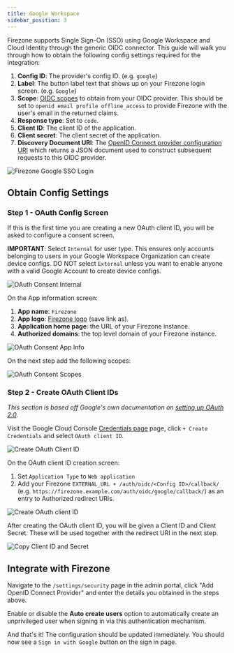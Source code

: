```yaml
---
title: Google Workspace
sidebar_position: 3
---
```


Firezone supports Single Sign-On (SSO) using Google Workspace and Cloud Identity
through the generic OIDC connector. This guide will walk you through how to
obtain the following config settings required for the integration:

1. **Config ID**: The provider's config ID. (e.g. `google`)
1. **Label**: The button label text that shows up on your Firezone login screen. (e.g. `Google`)
1. **Scope**: [OIDC scopes](https://openid.net/specs/openid-connect-basic-1_0.html#Scopes)
to obtain from your OIDC provider. This should be set to `openid email profile offline_access`
to provide Firezone with the user's email in the returned claims.
1. **Response type**: Set to `code`.
1. **Client ID**: The client ID of the application.
1. **Client secret**: The client secret of the application.
1. **Discovery Document URI**: The
[OpenID Connect provider configuration URI](https://openid.net/specs/openid-connect-discovery-1_0.html#ProviderConfig)
which returns a JSON document used to construct subsequent requests to this
OIDC provider.

![Firezone Google SSO Login](https://user-images.githubusercontent.com/52545545/156853456-1ab3f041-1002-4c79-a266-82acb5802890.gif)

## Obtain Config Settings

### Step 1 - OAuth Config Screen

If this is the first time you are creating a new OAuth client ID, you will
be asked to configure a consent screen.

**IMPORTANT**: Select `Internal` for user type. This ensures only accounts
belonging to users in your Google Workspace Organization can create device configs.
DO NOT select `External` unless you want to enable anyone with a valid Google Account
to create device configs.

![OAuth Consent Internal](https://user-images.githubusercontent.com/52545545/156853731-1e4ad1d4-c761-4a28-84db-cd880e3c46a3.png)

On the App information screen:

1. **App name**: `Firezone`
1. **App logo**: [Firezone logo](https://user-images.githubusercontent.com/52545545/156854754-da66a9e1-33d5-47f5-877f-eff8b330ab2b.png)
(save link as).
1. **Application home page**: the URL of your Firezone instance.
1. **Authorized domains**: the top level domain of your Firezone instance.

![OAuth Consent App Info](https://user-images.githubusercontent.com/52545545/156853737-211ab7de-4c8f-4104-b3e8-5586c7a2ce6e.png)

On the next step add the following scopes:

![OAuth Consent Scopes](https://user-images.githubusercontent.com/52545545/168910904-57e86d71-b8ae-4b11-8b9c-bf8a19127065.png)

### Step 2 - Create OAuth Client IDs

_This section is based off Google's own documentation on
[setting up OAuth 2.0](https://support.google.com/cloud/answer/6158849)._

Visit the Google Cloud Console
[Credentials page](https://console.cloud.google.com/apis/credentials)
page, click `+ Create Credentials` and select `OAuth client ID`.

![Create OAuth Client ID](https://user-images.githubusercontent.com/52545545/155904211-c36095b9-4bbd-44c1-95f8-bb165e314af3.png)

On the OAuth client ID creation screen:

1. Set `Application Type` to `Web application`
1. Add your Firezone `EXTERNAL_URL + /auth/oidc/<Config ID>/callback/`
(e.g. `https://firezone.example.com/auth/oidc/google/callback/`) as an entry to
Authorized redirect URIs.

![Create OAuth client ID](https://user-images.githubusercontent.com/52545545/168910923-819300d3-b0c2-49a6-81ee-884dce471362.png)

After creating the OAuth client ID, you will be given a Client ID and Client Secret.
These will be used together with the redirect URI in the next step.

![Copy Client ID and Secret](https://user-images.githubusercontent.com/52545545/168913326-10e694d2-cda0-4ed3-b401-2406b36af7c0.png)

## Integrate with Firezone

Navigate to the `/settings/security` page in the admin portal, click
"Add OpenID Connect Provider" and enter the details you obtained in the steps
above.

Enable or disable the **Auto create users** option to automatically create
an unprivileged user when signing in via this authentication mechanism.

And that's it! The configuration should be updated immediately.
You should now see a `Sign in with Google` button on the sign in page.
